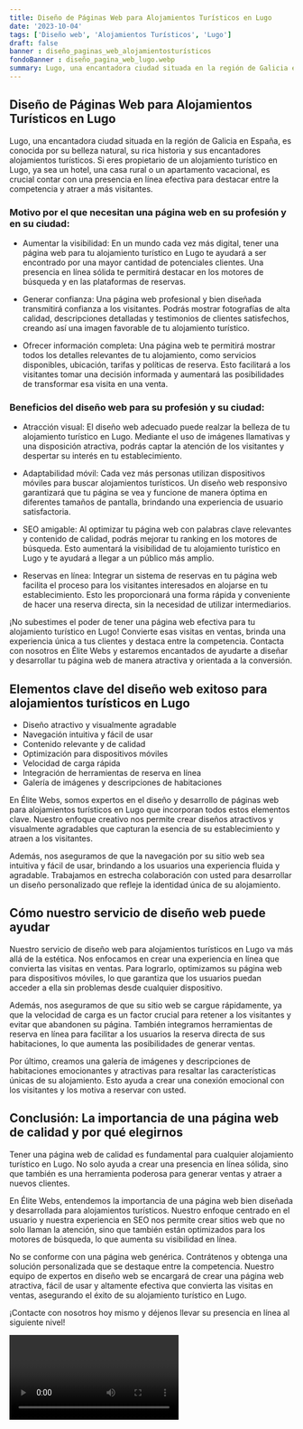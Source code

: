 ```yaml
---
title: Diseño de Páginas Web para Alojamientos Turísticos en Lugo
date: '2023-10-04'
tags: ['Diseño web', 'Alojamientos Turísticos', 'Lugo']
draft: false
banner : diseño_paginas_web_alojamientosturísticos
fondoBanner : diseño_pagina_web_lugo.webp
summary: Lugo, una encantadora ciudad situada en la región de Galicia en España, es conocida por su belleza natural, su rica historia y sus encantadores alojamientos turísticos. Si eres propietario de un alojamiento turístico en Lugo, ya sea un hotel, una casa rural o un apartamento vacacional, es crucial contar con una presencia en línea efectiva para destacar entre la competencia y atraer a más visitantes.
---
```


## Diseño de Páginas Web para Alojamientos Turísticos en Lugo

Lugo, una encantadora ciudad situada en la región de Galicia en España, es conocida por su belleza natural, su rica historia y sus encantadores alojamientos turísticos. Si eres propietario de un alojamiento turístico en Lugo, ya sea un hotel, una casa rural o un apartamento vacacional, es crucial contar con una presencia en línea efectiva para destacar entre la competencia y atraer a más visitantes.

### Motivo por el que necesitan una página web en su profesión y en su ciudad:

- Aumentar la visibilidad: En un mundo cada vez más digital, tener una página web para tu alojamiento turístico en Lugo te ayudará a ser encontrado por una mayor cantidad de potenciales clientes. Una presencia en línea sólida te permitirá destacar en los motores de búsqueda y en las plataformas de reservas.

- Generar confianza: Una página web profesional y bien diseñada transmitirá confianza a los visitantes. Podrás mostrar fotografías de alta calidad, descripciones detalladas y testimonios de clientes satisfechos, creando así una imagen favorable de tu alojamiento turístico.

- Ofrecer información completa: Una página web te permitirá mostrar todos los detalles relevantes de tu alojamiento, como servicios disponibles, ubicación, tarifas y políticas de reserva. Esto facilitará a los visitantes tomar una decisión informada y aumentará las posibilidades de transformar esa visita en una venta.

### Beneficios del diseño web para su profesión y su ciudad:

- Atracción visual: El diseño web adecuado puede realzar la belleza de tu alojamiento turístico en Lugo. Mediante el uso de imágenes llamativas y una disposición atractiva, podrás captar la atención de los visitantes y despertar su interés en tu establecimiento.

- Adaptabilidad móvil: Cada vez más personas utilizan dispositivos móviles para buscar alojamientos turísticos. Un diseño web responsivo garantizará que tu página se vea y funcione de manera óptima en diferentes tamaños de pantalla, brindando una experiencia de usuario satisfactoria.

- SEO amigable: Al optimizar tu página web con palabras clave relevantes y contenido de calidad, podrás mejorar tu ranking en los motores de búsqueda. Esto aumentará la visibilidad de tu alojamiento turístico en Lugo y te ayudará a llegar a un público más amplio.

- Reservas en línea: Integrar un sistema de reservas en tu página web facilita el proceso para los visitantes interesados en alojarse en tu establecimiento. Esto les proporcionará una forma rápida y conveniente de hacer una reserva directa, sin la necesidad de utilizar intermediarios.

¡No subestimes el poder de tener una página web efectiva para tu alojamiento turístico en Lugo! Convierte esas visitas en ventas, brinda una experiencia única a tus clientes y destaca entre la competencia. Contacta con nosotros en Élite Webs y estaremos encantados de ayudarte a diseñar y desarrollar tu página web de manera atractiva y orientada a la conversión.

<GifSeo />

<Cta />

## Elementos clave del diseño web exitoso para alojamientos turísticos en Lugo

- Diseño atractivo y visualmente agradable
- Navegación intuitiva y fácil de usar
- Contenido relevante y de calidad
- Optimización para dispositivos móviles
- Velocidad de carga rápida
- Integración de herramientas de reserva en línea
- Galería de imágenes y descripciones de habitaciones

En Élite Webs, somos expertos en el diseño y desarrollo de páginas web para alojamientos turísticos en Lugo que incorporan todos estos elementos clave. Nuestro enfoque creativo nos permite crear diseños atractivos y visualmente agradables que capturan la esencia de su establecimiento y atraen a los visitantes.

Además, nos aseguramos de que la navegación por su sitio web sea intuitiva y fácil de usar, brindando a los usuarios una experiencia fluida y agradable. Trabajamos en estrecha colaboración con usted para desarrollar un diseño personalizado que refleje la identidad única de su alojamiento.

## Cómo nuestro servicio de diseño web puede ayudar

Nuestro servicio de diseño web para alojamientos turísticos en Lugo va más allá de la estética. Nos enfocamos en crear una experiencia en línea que convierta las visitas en ventas. Para lograrlo, optimizamos su página web para dispositivos móviles, lo que garantiza que los usuarios puedan acceder a ella sin problemas desde cualquier dispositivo.

Además, nos aseguramos de que su sitio web se cargue rápidamente, ya que la velocidad de carga es un factor crucial para retener a los visitantes y evitar que abandonen su página. También integramos herramientas de reserva en línea para facilitar a los usuarios la reserva directa de sus habitaciones, lo que aumenta las posibilidades de generar ventas.

Por último, creamos una galería de imágenes y descripciones de habitaciones emocionantes y atractivas para resaltar las características únicas de su alojamiento. Esto ayuda a crear una conexión emocional con los visitantes y los motiva a reservar con usted.

## Conclusión: La importancia de una página web de calidad y por qué elegirnos

Tener una página web de calidad es fundamental para cualquier alojamiento turístico en Lugo. No solo ayuda a crear una presencia en línea sólida, sino que también es una herramienta poderosa para generar ventas y atraer a nuevos clientes.

En Élite Webs, entendemos la importancia de una página web bien diseñada y desarrollada para alojamientos turísticos. Nuestro enfoque centrado en el usuario y nuestra experiencia en SEO nos permite crear sitios web que no solo llaman la atención, sino que también están optimizados para los motores de búsqueda, lo que aumenta su visibilidad en línea.

No se conforme con una página web genérica. Contrátenos y obtenga una solución personalizada que se destaque entre la competencia. Nuestro equipo de expertos en diseño web se encargará de crear una página web atractiva, fácil de usar y altamente efectiva que convierta las visitas en ventas, asegurando el éxito de su alojamiento turístico en Lugo.

¡Contacte con nosotros hoy mismo y déjenos llevar su presencia en línea al siguiente nivel!

<Video />

<CtaBot job='Alojamientos Turísticos' city='Lugo'/>

<Gmaps query='Lugo+españa+maps' />